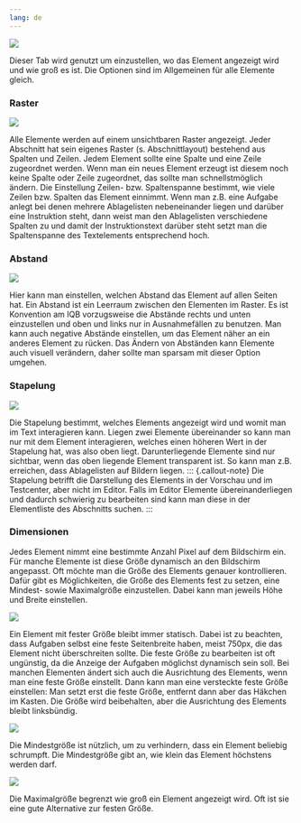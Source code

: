 ```yaml
---
lang: de
---
```


![](Grafiken/position_symbol.png)

Dieser Tab wird genutzt um einzustellen, wo das Element angezeigt wird und wie groß es ist. Die Optionen sind im Allgemeinen für alle Elemente gleich.

### Raster

![](Grafiken/position_raster.png)

Alle Elemente werden auf einem unsichtbaren Raster angezeigt. Jeder Abschnitt hat sein eigenes Raster (s. Abschnittlayout) bestehend aus Spalten und Zeilen. Jedem Element sollte eine Spalte und eine Zeile zugeordnet werden. Wenn man ein neues Element erzeugt ist diesem noch keine Spalte oder Zeile zugeordnet, das sollte man schnellstmöglich ändern.
Die Einstellung Zeilen- bzw. Spaltenspanne bestimmt, wie viele Zeilen bzw. Spalten das Element einnimmt. Wenn man z.B. eine Aufgabe anlegt bei denen mehrere Ablagelisten nebeneinander liegen und darüber eine Instruktion steht, dann weist man den Ablagelisten verschiedene Spalten zu und damit der Instruktionstext darüber steht setzt man die Spaltenspanne des Textelements entsprechend hoch.


### Abstand

![](Grafiken/position_abstand.png)

Hier kann man einstellen, welchen Abstand das Element auf allen Seiten hat. Ein Abstand ist ein Leerraum zwischen den Elementen im Raster. Es ist Konvention am IQB vorzugsweise die Abstände rechts und unten einzustellen und oben und links nur in Ausnahmefällen zu benutzen. Man kann auch negative Abstände einstellen, um das Element näher an ein anderes Element zu rücken. Das Ändern von Abständen kann Elemente auch visuell verändern, daher sollte man sparsam mit dieser Option umgehen.



### Stapelung

![](Grafiken/position_stapelung.png)

Die Stapelung bestimmt, welches Elements angezeigt wird und womit man im Text interagieren kann. Liegen zwei Elemente übereinander so kann man nur mit dem Element interagieren, welches einen höheren Wert in der Stapelung hat, was also oben liegt. Darunterliegende Elemente sind nur sichtbar, wenn das oben liegende Element transparent ist. So kann man z.B. erreichen, dass Ablagelisten auf Bildern liegen.
::: {.callout-note}
Die Stapelung betrifft die Darstellung des Elements in der Vorschau und im Testcenter, aber nicht im Editor. Falls im Editor Elemente übereinanderliegen und dadurch schwierig zu bearbeiten sind kann man diese in der Elementliste des Abschnitts suchen.
:::


### Dimensionen

Jedes Element nimmt eine bestimmte Anzahl Pixel auf dem Bildschirm ein. Für manche Elemente ist diese Größe dynamisch an den Bildschirm angepasst. Oft möchte man die Größe des Elements genauer kontrollieren. Dafür gibt es Möglichkeiten, die Größe des Elements fest zu setzen, eine Mindest- sowie Maximalgröße einzustellen. Dabei kann man jeweils Höhe und Breite einstellen.

![](Grafiken/position_dimension_fest.png)

Ein Element mit fester Größe bleibt immer statisch. Dabei ist zu beachten, dass Aufgaben selbst eine feste Seitenbreite haben, meist 750px, die das Element nicht überschreiten sollte. Die feste Größe zu bearbeiten ist oft ungünstig, da die Anzeige der Aufgaben möglichst dynamisch sein soll. Bei manchen Elementen ändert sich auch die Ausrichtung des Elements, wenn man eine feste Größe einstellt. Dann kann man eine versteckte feste Größe einstellen: Man setzt erst die feste Größe, entfernt dann aber das Häkchen im Kasten. Die Größe wird beibehalten, aber die Ausrichtung des Elements bleibt linksbündig.

![](Grafiken/position_dimension_mindest.png)

Die Mindestgröße ist nützlich, um zu verhindern, dass ein Element beliebig schrumpft. Die Mindestgröße gibt an, wie klein das Element höchstens werden darf.

![](Grafiken/position_dimension_maximal.png)

Die Maximalgröße begrenzt wie groß ein Element angezeigt wird. Oft ist sie eine gute Alternative zur festen Größe. 
